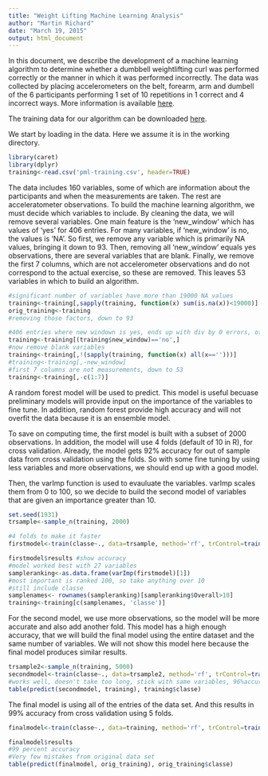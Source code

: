 ```yaml
---
title: "Weight Lifting Machine Learning Analysis"
author: "Martin Richard"
date: "March 19, 2015"
output: html_document
---
```


In this document, we describe the development of a machine learning algorithm to determine whether a dumbbell weightlifting curl was performed correctly or the manner in which it was performed incorrectly. The data was collected by placing accelerometers on the belt, forearm, arm and dumbell of the 6 participants performing 1 set of 10 repetitions in 1 correct and 4 incorrect ways. More information is available [here](http://groupware.les.inf.puc-rio.br/har). 

The training data for our algorithm can be downloaded [here](https://d396qusza40orc.cloudfront.net/predmachlearn/pml-training.csv).

We start by loading in the data. Here we assume it is in the working directory.

```r

library(caret)
library(dplyr)
training<-read.csv('pml-training.csv', header=TRUE)
```

The data includes 160 variables, some of which are information about the participants and when the measurements are taken. The rest are acceleratometer observations. To build the machine learning algorithm, we must decide which variables to include. By cleaning the data, we will remove several variables. One main feature is the 'new_window' which has values of 'yes' for 406 entries. For many variables, if 'new_window' is no, the values is 'NA'. So first, we remove any variable which is primarily NA values, bringing it down to 93. Then, removing all 'new_window' equals yes observations, there are several variables that are blank. Finally, we remove the first 7 columns, which are not accelerometer observations and do not correspond to the actual exercise, so these are removed. This leaves 53 variables in which to build an algorithm.

```r

#significant number of variables have more than 19000 NA values
training<-training[,sapply(training, function(x) sum(is.na(x))<19000)]
orig_training<-training
#removing those factors, down to 93

#406 entries where new windown is yes, ends up with div by 0 errors, other quirks in data, will remove
training<-training[(training$new_window)=='no',]
#now remove blank variables
training<-training[,!(sapply(training, function(x) all(x=='')))]
#training<-training[,-new_window]
#first 7 columns are not measurements, down to 53
training<-training[,-c(1:7)]
```

A random forest model will be used to predict. This model is useful becuase preliminary models will provide input on the importance of the variables to fine tune. In addition, random forest provide high accuracy and will not overfit the data because it is an ensemble model.

To save on computing time, the first model is built with a subset of 2000 observations. In addition, the model will use 4 folds (default of 10 in R), for cross validation. Already, the model gets 92% accuracy for out of sample data from cross validation using the folds. So with some fine tuning by using less variables and more observations, we should end up with a good model.

Then, the varImp function is used to evauluate the variables. varImp scales them from 0 to 100, so we decide to build the second model of variables that are given an importance greater than 10.

```r
set.seed(1931)
trsample<-sample_n(training, 2000)
```

```r
#4 folds to make it faster
firstmodel<-train(classe~., data=trsample, method='rf', trControl=trainControl(number=4))
```

```r
firstmodel$results #show accuracy
#model worked best with 27 variables
sampleranking<-as.data.frame(varImp(firstmodel)[1])
#most important is ranked 100, so take anything over 10
#still include classe
samplenames<- rownames(sampleranking)[sampleranking$Overall>10]
training<-training[c(samplenames, 'classe')]
```

For the second model, we use more observations, so the model will be more accurate and also add another fold. This model has a high enough accuracy, that we will build the final model using the entire dataset and the same number of variables. We will not show this model here because the final model produces similar results.


```r

trsample2<-sample_n(training, 5000)
secondmodel<-train(classe~., data=trsample2, method='rf', trControl=trainControl(number=5))
#works well, doesn't take too long, stick with same variables, 96%accuracy
table(predict(secondmodel, training), training$classe)
```

The final model is using all of the entries of the data set. And this results in 99% accuracy from cross validation using 5 folds.

```r

finalmodel<-train(classe~., data=training, method='rf', trControl=trainControl(number=5))
```

```r

finalmodel$results
#99 percent accuracy
#Very few mistakes from original data set
table(predict(finalmodel, orig_training), orig_training$classe)
```
